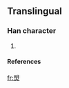 ==Translingual==
===Han character===
{{Han char|rn=86|rad=火|as=08|sn=12|four=|canj=日月火 (ABF)}}
# {{defn|Han|sort=火08}}
====References====
{{Han ref|kx=0675.191|hdz=32209.081|uh=713D|ud=28989}}

[[fr:焽]]